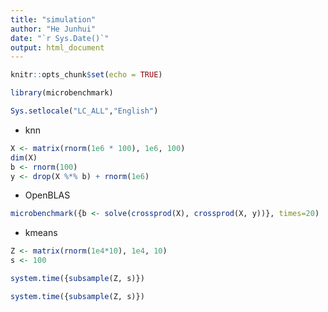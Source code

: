 ```yaml
---
title: "simulation"
author: "He Junhui"
date: "`r Sys.Date()`"
output: html_document
---
```


```r
knitr::opts_chunk$set(echo = TRUE)
```

```r
library(microbenchmark)
```

```r
Sys.setlocale("LC_ALL","English")
```

+ knn

```r
X <- matrix(rnorm(1e6 * 100), 1e6, 100)
dim(X)
b <- rnorm(100)
y <- drop(X %*% b) + rnorm(1e6)
```


+ OpenBLAS
```r
microbenchmark({b <- solve(crossprod(X), crossprod(X, y))}, times=20)
```

+ kmeans
```r
Z <- matrix(rnorm(1e4*10), 1e4, 10)
s <- 100
```

```r
system.time({subsample(Z, s)})
```
```r
system.time({subsample(Z, s)})
```
